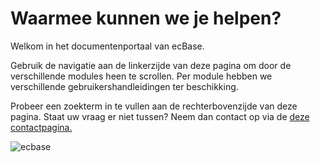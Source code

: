 # Waarmee kunnen we je helpen?
 
Welkom in het documentenportaal van ecBase.

Gebruik de navigatie aan de linkerzijde van deze pagina om door de verschillende modules heen te scrollen.
Per module hebben we verschillende gebruikershandleidingen ter beschikking.

Probeer een zoekterm in te vullen aan de rechterbovenzijde van deze pagina.
Staat uw vraag er niet tussen? Neem dan contact op via de [deze contactpagina.](https://www.ecbase.nl/contact.php)


![ecbase](/images/General/paper_plane.png)

